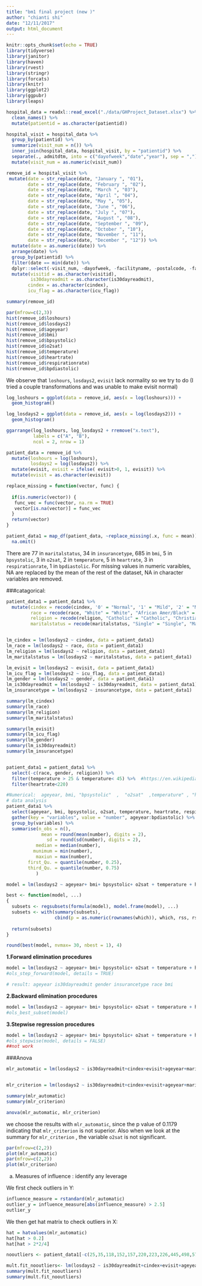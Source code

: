 ```yaml
---
title: "bm1 final project (new )"
author: "chianti shi"
date: "12/11/2017"
output: html_document
---
```


```r
knitr::opts_chunk$set(echo = TRUE)
library(tidyverse)
library(janitor)
library(haven)
library(rvest)
library(stringr)
library(forcats)
library(knitr)
library(ggplot2)
library(ggpubr)
library(leaps)

```


```r
hospital_data = readxl::read_excel("./data/GHProject_Dataset.xlsx") %>%
  clean_names() %>% 
  mutate(patientid = as.character(patientid)) 

hospital_visit = hospital_data %>% 
  group_by(patientid) %>% 
  summarize(visit_num = n()) %>% 
  inner_join(hospital_data, hospital_visit, by = "patientid") %>% 
  separate(., admitdtm, into = c("dayofweek","date","year"), sep = ",") %>% 
  mutate(visit_num = as.numeric(visit_num)) 

remove_id = hospital_visit %>% 
 mutate(date = str_replace(date, "January ", "01"),
        date = str_replace(date, "February ", "02"),
        date = str_replace(date, "March ", "03"),
        date = str_replace(date, "April ", "04"),
        date = str_replace(date, "May ", "05"),
        date = str_replace(date, "June ", "06"),
        date = str_replace(date, "July ", "07"),
        date = str_replace(date, "August ", "08"),
        date = str_replace(date, "September ", "09"),
        date = str_replace(date, "October ", "10"),
        date = str_replace(date, "November ", "11"),
        date = str_replace(date, "December ", "12")) %>% 
  mutate(date = as.numeric(date)) %>% 
  arrange(date) %>% 
  group_by(patientid) %>% 
  filter(date == min(date)) %>% 
  dplyr::select(-visit_num, -dayofweek, -facilityname, -postalcode, -facilityzip, -mews) %>% 
  mutate(visitid = as.character(visitid),
         is30dayreadmit = as.character(is30dayreadmit),
        cindex = as.character(cindex),
        icu_flag = as.character(icu_flag))

```

```r

summary(remove_id)
```


```r
par(mfrow=c(2,3))
hist(remove_id$loshours)
hist(remove_id$losdays2)
hist(remove_id$ageyear)
hist(remove_id$bmi)
hist(remove_id$bpsystolic)
hist(remove_id$o2sat)
hist(remove_id$temperature)
hist(remove_id$heartrate)
hist(remove_id$respirationrate)
hist(remove_id$bpdiastolic)
```

We observe that `loshours`, `losdays2`, `evisit` lack normality so we try to do (I tried a couple transformations and was unable to make evisit normal)


```r
log_loshours = ggplot(data = remove_id, aes(x = log(loshours))) +
  geom_histogram() 

log_losdays2 = ggplot(data = remove_id, aes(x = log(losdays2))) +
  geom_histogram()

ggarrange(log_loshours, log_losdays2 + rremove("x.text"), 
          labels = c("A", "B"),
          ncol = 2, nrow = 1)
```

```r
patient_data = remove_id %>% 
  mutate(loshours = log(loshours),
         losdays2 = log(losdays2)) %>% 
  mutate(evisit, evisit = ifelse( evisit>0, 1, evisit)) %>% 
  mutate(evisit = as.character(evisit))

replace_missing = function(vector, func) {
  
  if(is.numeric(vector)) {
   func_vec = func(vector, na.rm = TRUE)
   vector[is.na(vector)] = func_vec
  }
  return(vector)
}

patient_data1 = map_df(patient_data, ~replace_missing(.x, func = mean)) %>% 
  na.omit() 
```


There are 77 in `maritalstatus`, 34 in `insurancetype`, 685 in `bmi`, 5 in `bpsystolic`, 3 in `o2sat`, 2 in `temperature`, 5 in `heartrate`, 3 in `respirationrate`, 1 in `bpdiastolic`. For missing values in numeric varaibles, NA are replaced by the mean of the rest of the dataset, NA in character variables are removed. 


###catagorical: 

```r
patient_data1 = patient_data1 %>% 
  mutate(cindex = recode(cindex, '0' = "Normal", '1' = "Mild", '2' = "Mild", '3' = "Moderate and Severe", '5' = "Moderate and Severe"),
         race = recode(race, "White" = "White", "African Amer/Black" = "African Amer/Black", "Asian" = "Other", "Native Amer/Alaskan" = "Other", "Natv Hawaii/Pacf Isl" = "Other", "Other/Multiracial" = "Other"),
         religion = recode(religion, "Catholic" = "Catholic", "Christian" = "Christian", "Jewish" = "Other", "No Affiliation" = "Other", "Other" = "Other", "Islam" = "Other", "Hindu" = "Other", "Mormon" = "Other", "Angelican" = "Other", "Hebrew" = "Other", "Non Denominational" = "Other"),
         maritalstatus = recode(maritalstatus, "Single" = "Single", "Married" = "Married", "Widowed" = "Other", "Divorced" = "Other", "Separated" = "Other", "Civil Union" = "Other"))


lm_cindex = lm(losdays2 ~ cindex, data = patient_data1)
lm_race = lm(losdays2 ~ race, data = patient_data1)
lm_religion = lm(losdays2 ~ religion, data = patient_data1)
lm_maritalstatus = lm(losdays2 ~ maritalstatus, data = patient_data1)

lm_evisit = lm(losdays2 ~ evisit, data = patient_data1)
lm_icu_flag = lm(losdays2 ~ icu_flag, data = patient_data1)
lm_gender = lm(losdays2 ~ gender, data = patient_data1)
lm_is30dayreadmit = lm(losdays2 ~ is30dayreadmit, data = patient_data1)
lm_insurancetype = lm(losdays2 ~ insurancetype, data = patient_data1)

summary(lm_cindex)
summary(lm_race)
summary(lm_religion)
summary(lm_maritalstatus)

summary(lm_evisit)
summary(lm_icu_flag)
summary(lm_gender)
summary(lm_is30dayreadmit)
summary(lm_insurancetype)


patient_data1 = patient_data1 %>% 
  select(-c(race, gender, religion)) %>% 
  filter(temperature > 25 & temperature< 45) %>%  #https://en.wikipedia.org/wiki/Human_body_temperature According to Wikkipage, the maxium and minimum temperature which human can endure.
  filter(heartrate<220)
```

```r
#Numerical:  ageyear, bmi, "bpsystolic"  ,  "o2sat"  ,temperature" , "heartrate"       "respirationrate", "bpdiastolic"
# data analysis
patient_data1 %>% 
  select(ageyear, bmi, bpsystolic, o2sat, temperature, heartrate, respirationrate, bpdiastolic) %>%  
  gather(key = "variables", value = "number", ageyear:bpdiastolic) %>% 
  group_by(variables) %>% 
  summarise(n_obs = n(),
             mean = round(mean(number), digits = 2),
               sd = round(sd(number), digits = 2),
           median = median(number),
          munimum = min(number),
           maxiun = max(number),
        first_Qu. = quantile(number, 0.25),
        third_Qu. = quantile(number, 0.75)
           )
```

```r
model = lm(losdays2 ~ ageyear+ bmi+ bpsystolic+ o2sat + temperature + heartrate + respirationrate +bpdiastolic + cindex + evisit + icu_flag + maritalstatus + insurancetype + is30dayreadmit, data = patient_data1 )

best <- function(model, ...) 
{
  subsets <- regsubsets(formula(model), model.frame(model), ...)
  subsets <- with(summary(subsets),
                  cbind(p = as.numeric(rownames(which)), which, rss, rsq, adjr2, cp, bic))
  
  return(subsets)
} 

round(best(model, nvmax= 30, nbest = 1), 4)

```


**1.Forward elimination procedures**
```r
model = lm(losdays2 ~ ageyear+ bmi+ bpsystolic+ o2sat + temperature + heartrate + respirationrate +bpdiastolic + cindex + evisit + icu_flag + maritalstatus + insurancetype + is30dayreadmit, data = patient_data1 )
#ols_step_forward(model, details = TRUE)

# result: ageyear is30dayreadmit gender insurancetype race bmi
```


**2.Backward elimination procedures**
```r
model = lm(losdays2 ~ ageyear+ bmi+ bpsystolic+ o2sat + temperature + heartrate + respirationrate +bpdiastolic + cindex + evisit + icu_flag + maritalstatus + insurancetype + is30dayreadmit, data = patient_data1 )
#ols_best_subset(model)

```

**3.Stepwise regression procedures**
```r
model = lm(losdays2 ~ ageyear+ bmi+ bpsystolic+ o2sat + temperature + heartrate + respirationrate +bpdiastolic + cindex + evisit + icu_flag + maritalstatus + insurancetype + is30dayreadmit, data = patient_data1 )
#ols_stepwise(model, details = FALSE)
##not work
```






###Anova

```r
mlr_automatic = lm(losdays2 ~ is30dayreadmit+cindex+evisit+ageyear+maritalstatus+insurancetype+bpsystolic+temperature+heartrate+respirationrate+bpdiastolic, data = patient_data1)  


mlr_criterion = lm(losdays2 ~ is30dayreadmit+cindex+evisit+ageyear+maritalstatus+insurancetype+bpsystolic+temperature+heartrate+respirationrate+bpdiastolic+o2sat, data = patient_data1)  
```

```r
summary(mlr_automatic)
summary(mlr_criterion)
```


```r
anova(mlr_automatic, mlr_criterion)
```
we choose the results with `mlr_automatic`, since the p value of 0.1179 indicating that  `mlr_criterion` is not superior. Also when we look at the summary for  `mlr_criterion` , the variable `o2sat` is not significant. 


```r
par(mfrow=c(2,2))
plot(mlr_automatic)
par(mfrow=c(2,2))
plot(mlr_criterion)
```

(a) Measures of influence : identify any leverage

We first check outliers in Y:

```r
influence_measure = rstandard(mlr_automatic)
outlier_y = influence_measure[abs(influence_measure) > 2.5]
outlier_y
```

We then get hat matrix to check outliers in X:
```r
hat = hatvalues(mlr_automatic)
hat[hat > 0.2]
hat[hat > 2*2/4]
```

```r
nooutliers <- patient_data1[-c(25,35,118,152,157,220,223,226,445,498,570,593,814,839,841,872,915,916,1029,1124,1134,1248,1255,1256,1341,1348,1473,1494,1677,1799,1811,1838,2051,2052,2117,2233,2251,2261,2485,2489,2504,2582,2605,2616,2717,2752,2796,2797,2831,2858,2885,2929,2970,3177,3199,3265,3292),]

mult.fit_nooutliers<- lm(losdays2 ~ is30dayreadmit+cindex+evisit+ageyear+maritalstatus+insurancetype+bpsystolic+temperature+heartrate+respirationrate+bpdiastolic, data = nooutliers) 
summary(mult.fit_nooutliers)
summary(mult.fit_nooutliers)
```


